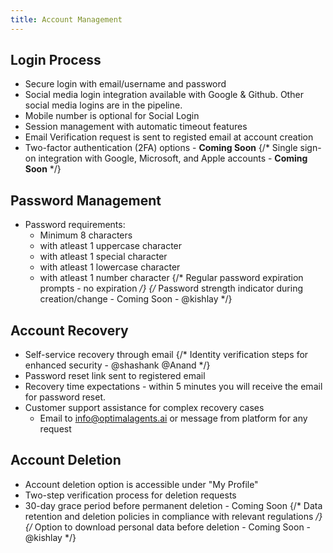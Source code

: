 ```yaml
---
title: Account Management
---
```


## Login Process

- Secure login with email/username and password
- Social media login integration available with Google & Github. Other social media logins are in the pipeline.
- Mobile number is optional for Social Login
- Session management with automatic timeout features
- Email Verification request is sent to registed email at account creation
- Two-factor authentication (2FA) options - **Coming Soon**
  {/* Single sign-on integration with Google, Microsoft, and Apple accounts - **Coming Soon** */}

## Password Management

- Password requirements:
  - Minimum 8 characters
  - with atleast 1 uppercase character
  - with atleast 1 special character
  - with atleast 1 lowercase character
  - with atleast 1 number character
    {/* Regular password expiration prompts - no expiration */}
    {/* Password strength indicator during creation/change - Coming Soon - @kishlay */}

## Account Recovery

- Self-service recovery through email
  {/* Identity verification steps for enhanced security - @shashank @Anand */}
- Password reset link sent to registered email
- Recovery time expectations - within 5 minutes you will receive the email for password reset.
- Customer support assistance for complex recovery cases
  - Email to info@optimalagents.ai or message from platform for any request

## Account Deletion

- Account deletion option is accessible under "My Profile"
- Two-step verification process for deletion requests
- 30-day grace period before permanent deletion - Coming Soon
  {/* Data retention and deletion policies in compliance with relevant regulations */}
  {/* Option to download personal data before deletion - Coming Soon - @kishlay */}
